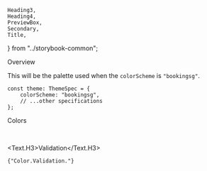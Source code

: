     Heading3,
    Heading4,
    PreviewBox,
    Secondary,
    Title,
} from "../storybook-common";

<Meta title="General/Color/BookingSG Color" />

<Title>BookingSG Colors</Title>

<Secondary>Overview</Secondary>

This will be the palette used when the `colorScheme` is `"bookingsg"`.

```tsx
const theme: ThemeSpec = {
    colorScheme: "bookingsg",
    // ...other specifications
};
```

<Secondary>Colors</Secondary>

<ColorPalette set={BookingSGColorSet.Brand} category="Brand" />
<ColorPalette
    set={{
        Primary: BookingSGColorSet.Primary,
        PrimaryDark: BookingSGColorSet.PrimaryDark,
        Secondary: BookingSGColorSet.Secondary,
    }}
/>
<ColorPalette set={BookingSGColorSet.Neutral} category="Neutral" />
<ColorPalette set={BookingSGColorSet.Accent.Dark} category="Accent.Dark" />
<ColorPalette set={BookingSGColorSet.Accent.Light} category="Accent.Light" />

<br />

<Text.H3>Validation</Text.H3>

<PreviewBox>
    <code>{"Color.Validation.<color>"}</code>
</PreviewBox>

<ColorPalette set={BookingSGColorSet.Validation.Green} category="Green" />
<ColorPalette set={BookingSGColorSet.Validation.Orange} category="Orange" />
<ColorPalette set={BookingSGColorSet.Validation.Red} category="Red" />
<ColorPalette set={BookingSGColorSet.Validation.Blue} category="Blue" />
